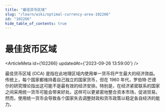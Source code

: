 ```yaml
---
title: "最佳货币区域"
slug: "/learn/wiki/optimal-currency-area-102266"
id: "102266"
hide_table_of_contents: true
---
```



# 最佳货币区域

<ArticleMeta id={102266} updatedAt={'2023-09-26 13:59:00'} />
<div className='border-solid border-b border-t-0 my-4 border-[var(--ifm-color-gray-300)]' />

最佳货币区域 (OCA) 是指在此地理区域内使用单一货币将产生最大的经济效益。传统上，每个国家都维持着自己独立的国家货币，但在 1960 年代，罗伯特·芒德尔的研究理论指出这可能不是最有效的经济安排。特别是，在经济紧密联系的国家之间采用统一货币可能会带来好处。这样可以更紧密地整合资本市场，促进贸易。然而，使用统一货币会导致各个国家失去调整财政和货币政策以稳定各自经济的能力。
